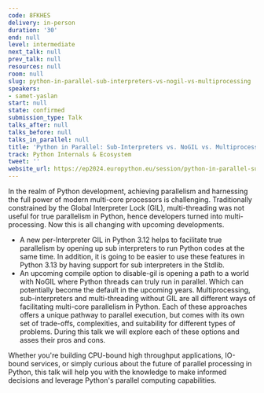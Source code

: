 ```yaml
---
code: 8FKHES
delivery: in-person
duration: '30'
end: null
level: intermediate
next_talk: null
prev_talk: null
resources: null
room: null
slug: python-in-parallel-sub-interpreters-vs-nogil-vs-multiprocessing
speakers:
- samet-yaslan
start: null
state: confirmed
submission_type: Talk
talks_after: null
talks_before: null
talks_in_parallel: null
title: 'Python in Parallel: Sub-Interpreters vs. NoGIL vs. Multiprocessing'
track: Python Internals & Ecosystem
tweet: ''
website_url: https://ep2024.europython.eu/session/python-in-parallel-sub-interpreters-vs-nogil-vs-multiprocessing
---
```


In the realm of Python development, achieving parallelism and harnessing the full power of modern multi-core processors is challenging. Traditionally constrained by the Global Interpreter Lock (GIL), multi-threading was not useful for true parallelism in Python, hence developers turned into multi-processing. Now this is all changing with upcoming developments.
-	A new per-Interpreter GIL in Python 3.12 helps to facilitate true parallelism by opening up sub interpreters to run Python codes at the same time. In addition, it is going to be easier to use these features in Python 3.13 by having support for sub interpreters in the Stdlib.
-	An upcoming compile option to disable-gil is opening a path to a world with NoGIL where Python threads can truly run in parallel. Which can potentially become the default in the upcoming years.
Multiprocessing, sub-interpreters and multi-threading without GIL are all different ways of facilitating multi-core parallelism in Python. Each of these approaches offers a unique pathway to parallel execution, but comes with its own set of trade-offs, complexities, and suitability for different types of problems. During this talk we will explore each of these options and asses their pros and cons.

Whether you're building CPU-bound high throughput applications, IO-bound services, or simply curious about the future of parallel processing in Python, this talk will help you with the knowledge to make informed decisions and leverage Python's parallel computing capabilities.
